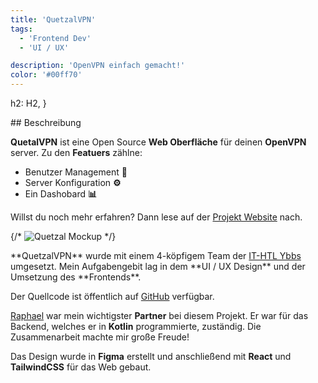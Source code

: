 ```yaml
---
title: 'QuetzalVPN'
tags:
  - 'Frontend Dev'
  - 'UI / UX'

description: 'OpenVPN einfach gemacht!'
color: '#00ff70'
---
```



  h2: H2,
}

<Section class="text-body-lg" markdown={{list: true}} name="Beschreibung">
  ## Beschreibung

  **QuetalVPN** ist eine Open Source **Web Oberfläche** für deinen **OpenVPN** server.
  Zu den **Featuers** zählne:

  - Benutzer Management **👤**  
  - Server Konfiguration **⚙️**
  - Ein Dashobard **📊**

  Willst du noch mehr erfahren? Dann lese auf der <a href="https://quetzal-vpn.dev" target='_blank'>Projekt Website</a> nach.
</Section>

{/* ![Quetzal Mockup](../../assets/projects/quetzal-vpn/banner-1.png) */}

<Section class="text-body-lg mt-12" markdown={{list: true}} name="Details">
  **QuetzalVPN** wurde mit einem 4-köpfigem Team der <a href="https://www.sz-ybbs.ac.at" target="_blank">IT-HTL Ybbs</a> umgesetzt.
  Mein Aufgabengebit lag in dem **UI / UX Design** und der Umsetzung des **Frontends**.

  Der Quellcode ist öffentlich auf <a href="https://github.com/QuetzalVPN/quetzal-vpn" target="_blank">GitHub</a> verfügbar.
  
  <a href="https://github.com/RaZoD1" target="_blank">Raphael</a> war mein wichtigster **Partner** bei diesem Projekt.
  Er war für das Backend, welches er in **Kotlin** programmierte, zuständig. Die Zusammenarbeit machte mir große Freude!

  Das Design wurde in **Figma** erstellt und anschließend mit **React** und **TailwindCSS** für das Web gebaut.
</Section>